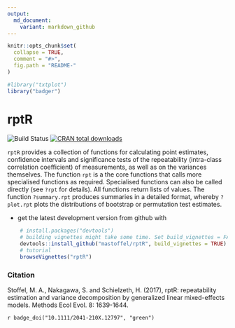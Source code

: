 ```yaml
---
output:
  md_document:
    variant: markdown_github
---
```


<!-- README.md is generated from README.Rmd. Please edit that file -->

```r
knitr::opts_chunk$set(
  collapse = TRUE,
  comment = "#>",
  fig.path = "README-"
)
```

```r
#library("txtplot")
library("badger")
```

# rptR

![Build Status](https://travis-ci.org/mastoffel/rptR.svg?branch=master)
[![CRAN total downloads](http://cranlogs.r-pkg.org/badges/grand-total/rptR?color=blue)](https://cran.r-project.org/package=rptR) 

`rptR` provides a collection of functions for calculating point estimates, confidence intervals and significance tests of the repeatability (intra-class correlation coefficient) of measurements, as well as on the variances themselves. The function `rpt` is a the core functions that calls more specialised functions as required. Specialised functions can also be called directly (see `?rpt` for details). All functions return lists of values. The function `?summary.rpt` produces summaries in a detailed format, whereby `?plot.rpt` plots the distributions of bootstrap or permutation test estimates.


* get the latest development version from github with

```R
    # install.packages("devtools")
    # building vignettes might take some time. Set build_vignettes = FALSE for a quick download.
    devtools::install_github("mastoffel/rptR", build_vignettes = TRUE)
    # tutorial
    browseVignettes("rptR")
```

### Citation
Stoffel, M. A., Nakagawa, S. and Schielzeth, H. (2017), rptR: repeatability estimation and variance decomposition by generalized linear mixed-effects models. Methods Ecol Evol. 8: 1639-1644. 

`r badge_doi("10.1111/2041-210X.12797", "green")`
    


